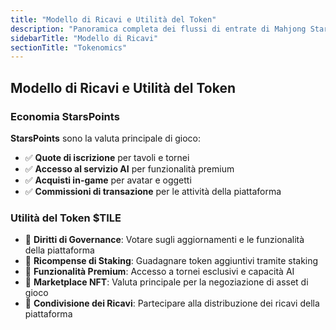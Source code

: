 ```yaml
---
title: "Modello di Ricavi e Utilità del Token"
description: "Panoramica completa dei flussi di entrate di Mahjong Stars, dell'economia StarsPoints e del framework di utilità del token $TILE"
sidebarTitle: "Modello di Ricavi"
sectionTitle: "Tokenomics"
---
```


## Modello di Ricavi e Utilità del Token

### Economia StarsPoints
**StarsPoints** sono la valuta principale di gioco:
- ✅ **Quote di iscrizione** per tavoli e tornei
- ✅ **Accesso al servizio AI** per funzionalità premium
- ✅ **Acquisti in-game** per avatar e oggetti
- ✅ **Commissioni di transazione** per le attività della piattaforma

### Utilità del Token $TILE
- 🎯 **Diritti di Governance**: Votare sugli aggiornamenti e le funzionalità della piattaforma
- 🎯 **Ricompense di Staking**: Guadagnare token aggiuntivi tramite staking
- 🎯 **Funzionalità Premium**: Accesso a tornei esclusivi e capacità AI
- 🎯 **Marketplace NFT**: Valuta principale per la negoziazione di asset di gioco
- 🎯 **Condivisione dei Ricavi**: Partecipare alla distribuzione dei ricavi della piattaforma
